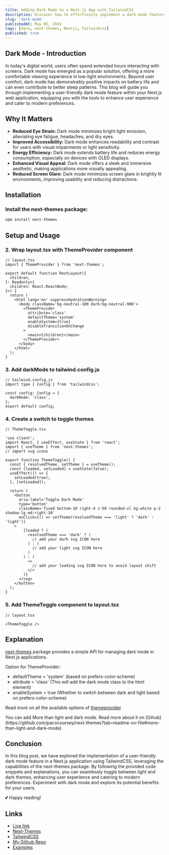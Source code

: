 ```yaml
---
title: Adding Dark Mode to a Next.js App with TailwindCSS
description: Discover how to effortlessly implement a dark mode feature in your Next.js application using TailwindCSS.
slug: 'dark-mode'
publishedAt: May 05, 2024
tags: [dark, next-themes, Nextjs, Tailwindcss]
published: true
---
```


## Dark Mode - Introduction

In today's digital world, users often spend extended hours interacting with screens. Dark mode has emerged as a popular solution, offering a more comfortable viewing experience in low-light environments. Beyond user comfort, dark mode has demonstrably positive impacts on battery life and can even contribute to better sleep patterns. This blog will guide you through implementing a user-friendly dark mode feature within your Next.js web application, equipping you with the tools to enhance user experience and cater to modern preferences.

## Why It Matters

- **Reduced Eye Strain:** Dark mode minimizes bright light emission, alleviating eye fatigue, headaches, and dry eyes.
- **Improved Accessibility:** Dark mode enhances readability and contrast for users with visual impairments or light sensitivity.
- **Energy Efficiency:** Dark mode extends battery life and reduces energy consumption, especially on devices with OLED displays.
- **Enhanced Visual Appeal:** Dark mode offers a sleek and immersive aesthetic, making applications more visually appealing.
- **Reduced Screen Glare:** Dark mode minimizes screen glare in brightly lit environments, improving usability and reducing distractions.

## Installation

### Install the next-themes package:

```bash
npm install next-themes
```

## Setup and Usage

### 2. Wrap layout.tsx with ThemeProvider component

```tsx
// layout.tsx
import { ThemeProvider } from 'next-themes';

export default function RootLayout({
  children,
}: Readonly<{
  children: React.ReactNode;
}>) {
  return (
    <html lang='en' suppressHydrationWarning>
      <body className='bg-neutral-100 dark:bg-neutral-900'>
        <ThemeProvider
          attribute='class'
          defaultTheme='system'
          enableSystem={true}
          disableTransitionOnChange
        >
          <main>{children}</main>
        </ThemeProvider>
      </body>
    </html>
  );
}
```

### 3. Add darkMode to tailwind.config.js

```tsx
// tailwind.config.js
import type { Config } from 'tailwindcss';

const config: Config = {
  darkMode: 'class',
};
export default config;
```

### 4. Create a switch to toggle themes

```tsx
// ThemeToggle.tsx

'use client';
import React, { useEffect, useState } from 'react';
import { useTheme } from 'next-themes';
// import svg icons

export function ThemeToggle() {
  const { resolvedTheme, setTheme } = useTheme();
  const [loaded, setLoaded] = useState(false);
  useEffect(() => {
    setLoaded(true);
  }, [setLoaded]);

  return (
    <button
      aria-label='Toggle Dark Mode'
      type='button'
      className='fixed bottom-10 right-4 z-50 rounded-xl bg-white p-2 shadow-lg md:right-10'
      onClick={() => setTheme(resolvedTheme === 'light' ? 'dark' : 'light')}
    >
        {loaded ? (
          resolvedTheme === 'dark' ? (
            // add your dark svg ICON here
          ) : (
            // add your light svg ICON here
          )
        ) : (
          <>
            // add your loading svg ICON here to avoid layout shift
          </>
        )}
      </svg>
    </button>
  );
}
```

### 5. Add ThemeToggle component to layout.tsx

```tsx
// layout.tsx

<ThemeToggle />
```

## Explanation

[next-themes](https://github.com/pacocoursey/next-themes) package provides a simple API for managing dark mode in Next.js applications.

Option for ThemeProvider:

- defaultTheme = 'system' (based on prefers-color-scheme)
- attribute = 'class' (This will add the dark mode class to the html element)
- enableSystem = true (Whether to switch between dark and light based on prefers-color-scheme)

Read more on all the available options of [themeprovider](https://github.com/pacocoursey/next-themes?tab=readme-ov-file#themeprovider)

<Callout type='note'>
  You can add More than light and dark mode. Read more about it on
  [Gihub](https://github.com/pacocoursey/next-themes?tab=readme-ov-file#more-than-light-and-dark-mode)
</Callout>

## Conclusion

In this blog post, we have explored the implementation of a user-friendly dark mode feature in a Next.js application using TailwindCSS, leveraging the capabilities of the next-themes package. By following the provided code snippets and explanations, you can seamlessly toggle between light and dark themes, enhancing user experience and catering to modern preferences. Experiment with dark mode and explore its potential benefits for your users.

💕 Happy reading!

## Links

- [Live link](https://next-ppr-dark-mode.vercel.app/)
- [Next-Themes](https://github.com/pacocoursey/next-themes)
- [TailwindCSS](https://tailwindcss.com/docs/dark-mode)
- [My Github Repo](https://github.com/patelvivekdev/next-ppr-dark-mode)
- [Examples](https://github.com/pacocoursey/next-themes/tree/main/examples)
